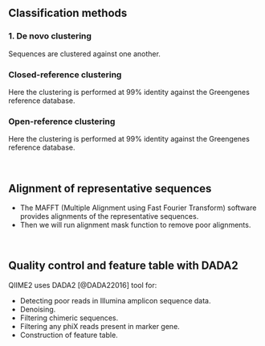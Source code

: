 ## Classification methods

### 1. De novo clustering
Sequences are clustered against one another.

### Closed-reference clustering
Here the clustering is performed at 99% identity against the Greengenes reference database.

### Open-reference clustering
Here the clustering is performed at 99% identity against the Greengenes reference database.

<br>

## Alignment of representative sequences
- The MAFFT (Multiple Alignment using Fast Fourier Transform) software provides alignments of the representative sequences.
- Then we will run alignment mask function to remove poor alignments.

<br>

## Quality control and feature table with DADA2
QIIME2 uses DADA2 [@DADA22016] tool for:

- Detecting poor reads in Illumina amplicon sequence data.
- Denoising.
- Filtering chimeric sequences.
- Filtering any phiX reads present in marker gene.
- Construction of feature table.

